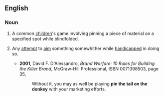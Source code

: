 ==English==

===Noun===
{{en-noun|-|head=[[pin]] [[the]] [[tail]] [[on]] the [[donkey]]}}

# {{games}} A common [[child]]ren's game involving pinning a piece of material on a specified spot while blindfolded.
# {{by extension}} Any [[attempt]] to [[aim]] something somewhither while [[handicap]]ped in doing so.
#*'''2001''', David F. D'Alessandro, ''Brand Warfare: 10 Rules for Building the Killer Brand'', McGraw-Hill Professional, ISBN 0071398503, page 35,
#*:Without it, you may as well be playing '''pin the tail on the donkey''' with your marketing efforts.